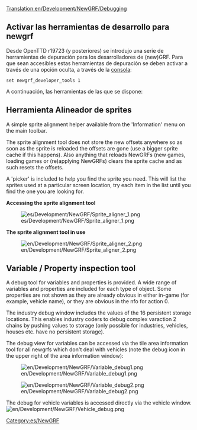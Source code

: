 [[Translation:en/Development/NewGRF/Debugging]]
{{es/Traducción|en/Development/NewGRF/Debugging|25}}
{{es/Manual/Tabla de contenido}}

{{es/Disponibilidad|1.1}}

== Activar las herramientas de desarrollo para newgrf ==
Desde OpenTTD r19723 (y posteriores) se introdujo una serie de herramientas de depuración para los desarrolladores de (new)GRF. Para que sean accesibles estas herramientas de depuración se deben activar a través de una opción oculta, a través de la [[es/Manual/Consola|consola]]:
<pre>
set newgrf_developer_tools 1
</pre>

A continuación, las herramientas de las que se dispone:

==Herramienta Alineador de sprites==
{{es/Pendiente de traducción}}
A simple sprite alignment helper available from the 'Information' menu on the main toolbar.

The sprite alignment tool does not store the new offsets anywhere so as soon as the sprite is reloaded the offsets are gone (use a bigger sprite cache if this happens). Also anything that reloads NewGRFs (new games, loading games or (re)applying NewGRFs) clears the sprite cache and as such resets the offsets.

A 'picker' is included to help you find the sprite you need.  This will list the sprites used at a particular screen location, try each item in the list until you find the one you are looking for.

'''Accessing the sprite alignment tool'''

[[File:es/Development/NewGRF/Sprite aligner 1.png]]


'''The sprite alignment tool in use'''

[[File:en/Development/NewGRF/Sprite aligner 2.png]]

== Variable / Property inspection tool ==
A debug tool for variables and properties is provided.  A wide range of variables and properties are included for each type of object.  Some properties are not shown as they are already obvious in either in-game (for example, vehicle name), or they are obvious in the nfo for action 0.  

The industry debug window includes the values of the 16 persistent storage locations.  This enables industry coders to debug complex varaction 2 chains by pushing values to storage (only possible for industries, vehicles, houses etc. have no persistent storage).

The debug view for variables can be accessed via the tile area information tool for all newgrfs which don't deal with vehicles (note the debug icon in the upper right of the area information window):

[[File:en/Development/NewGRF/Variable debug1.png]]

[[File:en/Development/NewGRF/Variable debug2.png]]


The debug for vehicle variables is accessed directly via the vehicle window.
[[File:en/Development/NewGRF/Vehicle debug.png]]

[[Category:es/NewGRF]]